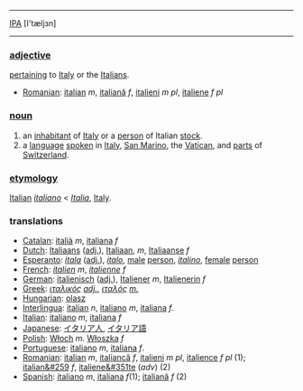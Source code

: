 ----
[[IPA]] [I'tæljзn]
----

===[[adjective]]===

[[pertain|pertaining]] to [[Italy]] or the [[Italian|Italians]].
*[[Romanian]]: [[italian]] ''m'', [[italiană]] ''f'', [[italieni]] ''m pl'', [[italiene]] ''f pl''



===[[noun]] ===

# an [[inhabitant]] of [[Italy]] or a [[person]] of Italian [[stock]].
# a [[language]] [[speak|spoken]] in [[Italy]], [[San Marino]], the [[Vatican]], and [[part|parts]] of [[Switzerland]].

===[[etymology]]=== 

[[Italian]] ''[[italiano]]'' < ''[[Italia]]'', [[Italy]].

===translations===

*[[Catalan]]: [[italià]] ''m'', [[italiana]] ''f''
*[[Dutch]]: [[Italiaans]] ([[adjective|adj.]]), [[Italiaan]], ''m'', [[Italiaanse]] ''f''
*[[Esperanto]]: ''[[itala]]'' ([[adjective|adj.]]), ''[[italo]]'', [[male]] [[person]], ''[[italino]]'', [[female]] [[person]]
*[[French]]: ''[[italien]]'' ''m'', ''[[italienne]]'' ''f''
*[[German]]: [[italienisch]] ([[adjective|adj.]]), [[Italiener]] ''m'', [[Italienerin]] ''f''
*[[Greek]]: ''[[ιταλικός]]'' ''[[adjective|adj.]]'', ''[[ιταλός]]'' ''[[masculine|m.]]''
*[[Hungarian]]: [[olasz]]
*[[Interlingua]]: [[italian]] ''n'', [[italiano]]  ''m'', [[italiana]]  ''f''.
*[[Italian]]: [[italiano]] ''m'',  [[italiana]]  ''f''
*[[Japanese]]: [[イタリア人]], [[イタリア語]]
*[[Polish]]: [[Włoch]] ''m''. [[Włoszka]] ''f''
*[[Portuguese]]: [[italiano]] ''m'', [[italiana]] ''f''.
*[[Romanian]]: [[italian]] ''m'', [[italiancă]] ''f'', [[italieni]] ''m pl'', [[italience]] ''f pl'' (1); [[italian&#259]] ''f'', [[italiene&#351te]] (''adv'') (2)
*[[Spanish]]: [[italiano]]  ''m'', [[italiana]]  ''f''(1); [[italiană]] ''f'' (2)